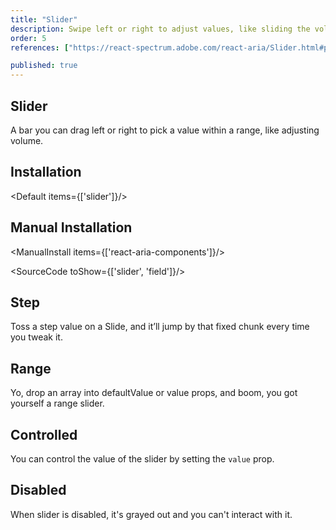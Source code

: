 ```yaml
---
title: "Slider"
description: Swipe left or right to adjust values, like sliding the volume on your stereo, perfect for gradual control.
order: 5
references: ["https://react-spectrum.adobe.com/react-aria/Slider.html#props"]

published: true
---
```


## Slider
A bar you can drag left or right to pick a value within a range, like adjusting volume.
<How minW72 toUse="forms/slider-demo" />

## Installation
<Default items={['slider']}/>

## Manual Installation

<ManualInstall items={['react-aria-components']}/>

<SourceCode toShow={['slider', 'field']}/>

## Step
Toss a step value on a Slide, and it’ll jump by that fixed chunk every time you tweak it.
<How minW72 toUse="forms/slider-step-demo" />

## Range
Yo, drop an array into defaultValue or value props, and boom, you got yourself a range slider.
<How minW72 toUse="forms/slider-range-demo" />

## Controlled
You can control the value of the slider by setting the `value` prop.
<How minW72 toUse="forms/slider-controlled-demo" />

## Disabled
When slider is disabled, it's grayed out and you can't interact with it.
<How minW72 toUse="forms/slider-disabled-demo" />
